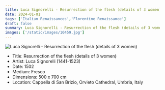 ```yaml
---
title: Luca Signorelli - Resurrection of the flesh (details of 3 women)
date: 2024-01-01
tags: ['Italian Renaissances','Florentine Renaissance']
draft: false
summary: Luca Signorelli - Resurrection of the flesh (details of 3 women)
images: ['/static/images/10459.jpg']
---
```


![Luca Signorelli - Resurrection of the flesh (details of 3 women)](/static/images/10459.jpg)

* Title: Resurrection of the flesh (details of 3 women)
* Artist: Luca Signorelli (1441-1523)
* Date: 1502
* Medium: Fresco
* Dimensions: 500 x 700 cm
* Location: Cappella di San Brizio, Orvieto Cathedral, Umbria, Italy


